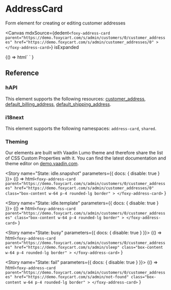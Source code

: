 
<Meta title="Cards / AddressCard" />

# AddressCard

<Subtitle>Form element for creating or editing customer addresses</Subtitle>

<Canvas
  mdxSource={dedent`
    <foxy-address-card
      parent="https://demo.foxycart.com/s/admin/customers/0/customer_addresses"
      href="https://demo.foxycart.com/s/admin/customer_addresses/0"
    >
    </foxy-address-card>
  `}
  isExpanded
>
  <Story name="Playground">
    {() =>
      html`
        <foxy-address-card
          parent="https://demo.foxycart.com/s/admin/customers/0/customer_addresses"
          href="https://demo.foxycart.com/s/admin/customer_addresses/0"
          class="box-content w-64 p-4 rounded-lg border"
        >
        </foxy-address-card>
      `
    }
  </Story>
</Canvas>

## Reference

<ArgsTable of="foxy-address-card" />

### hAPI

This element supports the following resources: [customer_address](https://api.foxycart.com/rels/customer_address), [default_billing_address](https://api.foxycart.com/rels/default_billing_address), [default_shipping_address](https://api.foxycart.com/rels/default_shipping_address).

### i18next

This element supports the following namespaces: `address-card`, `shared`.

### Theming

Our elements are built with Vaadin Lumo theme and therefore share the list of CSS Custom Properties with it. You can find the latest documentation and theme editor on [demo.vaadin.com](https://demo.vaadin.com/lumo-editor/).

<Story name="State: idle.snapshot" parameters={{ docs: { disable: true } }}>
  {() =>
    html`
      <foxy-address-card
        parent="https://demo.foxycart.com/s/admin/customers/0/customer_addresses"
        href="https://demo.foxycart.com/s/admin/customer_addresses/0"
        class="box-content w-64 p-4 rounded-lg border"
      >
      </foxy-address-card>
    `
  }
</Story>

<Story name="State: idle.template" parameters={{ docs: { disable: true } }}>
  {() =>
    html`
      <foxy-address-card
        parent="https://demo.foxycart.com/s/admin/customers/0/customer_addresses"
        class="box-content w-64 p-4 rounded-lg border"
      >
      </foxy-address-card>
    `
  }
</Story>

<Story name="State: busy" parameters={{ docs: { disable: true } }}>
  {() =>
    html`
      <foxy-address-card
        parent="https://demo.foxycart.com/s/admin/customers/0/customer_addresses"
        href="https://demo.foxycart.com/s/admin/sleep"
        class="box-content w-64 p-4 rounded-lg border"
      >
      </foxy-address-card>
    `
  }
</Story>

<Story name="State: fail" parameters={{ docs: { disable: true } }}>
  {() =>
    html`
      <foxy-address-card
        parent="https://demo.foxycart.com/s/admin/customers/0/customer_addresses"
        href="https://demo.foxycart.com/s/admin/not-found"
        class="box-content w-64 p-4 rounded-lg border"
      >
      </foxy-address-card>
    `
  }
</Story>

